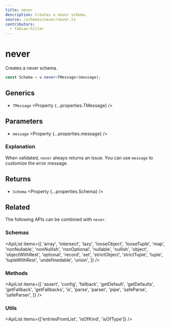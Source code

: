 ```yaml
---
title: never
description: Creates a never schema.
source: /schemas/never/never.ts
contributors:
  - fabian-hiller
---
```



# never

Creates a never schema.

```ts
const Schema = v.never<TMessage>(message);
```

## Generics

- `TMessage` <Property {...properties.TMessage} />

## Parameters

- `message` <Property {...properties.message} />

### Explanation

When validated, `never` always returns an issue. You can use `message` to customize the error message.

## Returns

- `Schema` <Property {...properties.Schema} />

## Related

The following APIs can be combined with `never`.

### Schemas

<ApiList
  items={[
    'array',
    'intersect',
    'lazy',
    'looseObject',
    'looseTuple',
    'map',
    'nonNullable',
    'nonNullish',
    'nonOptional',
    'nullable',
    'nullish',
    'object',
    'objectWithRest',
    'optional',
    'record',
    'set',
    'strictObject',
    'strictTuple',
    'tuple',
    'tupleWithRest',
    'undefinedable',
    'union',
  ]}
/>

### Methods

<ApiList
  items={[
    'assert',
    'config',
    'fallback',
    'getDefault',
    'getDefaults',
    'getFallback',
    'getFallbacks',
    'is',
    'parse',
    'parser',
    'pipe',
    'safeParse',
    'safeParser',
  ]}
/>

### Utils

<ApiList items={['entriesFromList', 'isOfKind', 'isOfType']} />
